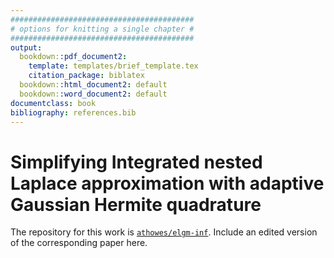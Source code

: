 ```yaml
---
#########################################
# options for knitting a single chapter #
#########################################
output:
  bookdown::pdf_document2:
    template: templates/brief_template.tex
    citation_package: biblatex
  bookdown::html_document2: default
  bookdown::word_document2: default
documentclass: book
bibliography: references.bib
---
```


# Simplifying Integrated nested Laplace approximation with adaptive Gaussian Hermite quadrature {-}
\adjustmtc
\markboth{Simplifying Integrated nested Laplace approximation with adaptive Gaussian Hermite quadrature}{}
<!-- For PDF output, include these two LaTeX commands after unnumbered chapter headings, otherwise the mini table of contents and the running header will show the previous chapter -->

The repository for this work is [`athowes/elgm-inf`](https://github.com/athowes/elgm-inf).
Include an edited version of the corresponding paper here.
